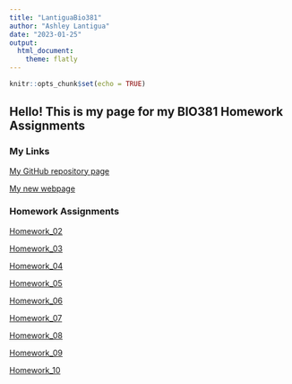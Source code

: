 ```yaml
---
title: "LantiguaBio381"
author: "Ashley Lantigua"
date: "2023-01-25"
output: 
  html_document: 
    theme: flatly
---
```


```r
knitr::opts_chunk$set(echo = TRUE)
```

## Hello! This is my page for my BIO381 Homework Assignments

### My Links 

[My GitHub repository page](https://github.com/AshleyLantigua7)

[My new webpage](https://ashleylantigua7.github.io/LantiguaBio381/)

### Homework Assignments

[Homework_02](Homework_02.html)

[Homework_03](Lantigua_Homework_01.html)

[Homework_04](Homework_04.html)

[Homework_05](Homework_05.html)

[Homework_06](Homework_06.html)

[Homework_07](Homework_07.html)

[Homework_08](Homework_08.html)

[Homework_09](Homework_09.html)

[Homework_10](Homework_10.html)

